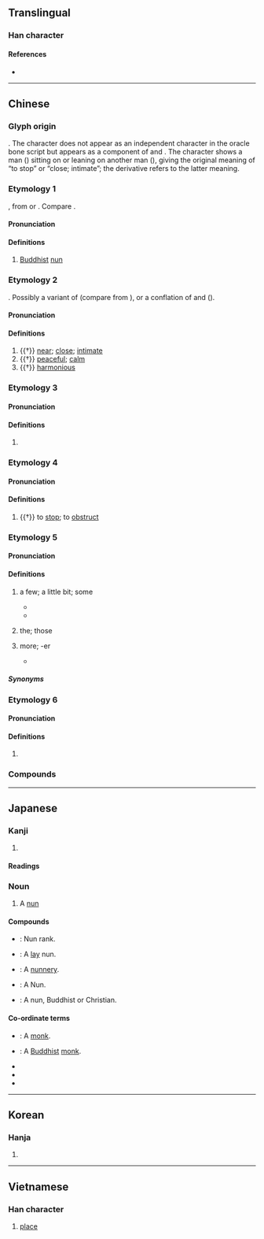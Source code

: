 {{character info/new}}
==Translingual==
{{stroke order|type=animate}}

===Han character===
{{Han char|rn=44|rad=尸|as=02|sn=5|four=77211|canj=SP|ids=⿸尸匕}}

====References====
* {{Han ref|kx=0300.030|dkj=07635|dj=0596.010|hdz=20965.040|uh=5C3C|ud=23612|bh=A5A7|bd=42407}}

----

==Chinese==

===Glyph origin===
{{Han etyl}}
{{liushu|ic}}. The character does not appear as an independent character in the oracle bone script but appears as a component of {{zh-l|*𢓚}} and {{zh-l|*秜}}. The character shows a man ({{zh-l|*尸}}) sitting on or leaning on another man ({{zh-l|*匕}}), giving the original meaning of “to stop” or “close; intimate”; the derivative {{zh-l|*昵}} refers to the latter meaning.

===Etymology 1===
{{zh-forms}}
{{clipping|zh|比丘尼}}, from {{der|zh|sa|भिक्षुणी||[[female]] [[beggar]]}} or {{der|zh|pi|bhikkhunī||[[female]] [[beggar]]}}. Compare {{cog|sa|भिक्षु||[[beggar]]}}.

====Pronunciation====
{{zh-pron
|m=ní
|m-s=nyi2
|c=nei4,nai4
|c_note=nai4 - vernacular variant
|c-t=nai3
|g=nyi4
|h=pfs=nì;gd=ni2
|j=ni1
|md=nà̤
|mn=ml,tp,tn,tc,lk,sx,yl:nî/qz,kh,tn,hc,lk,km,mg:lî/tp,mg:lûi
|mn_note=lûi - used in {{zh-l|*尼姑}}
|mn-t=ni5
|w=3nyi
|x=nyi2
|mc=y
|cat=n,a,pn
}}

====Definitions====
{{zh-hanzi}}

# [[Buddhist]] [[nun]]

===Etymology 2===
{{zh-forms}}
{{unk|zh}}. Possibly a variant of {{och-l|邇|near}} (compare {{cog|cmn|-}} {{zh-l|你}} from {{och-l|爾}}), or a conflation of {{och-l|邇|near}} and {{och-l|昵}} ({{zh-ref|Schuessler, 2007}}).

====Pronunciation====
{{zh-pron
|m=ní,nì
|c=nei4
|mc=y
|oc=3,y
|dial=n
|cat=a
}}

====Definitions====
{{zh-hanzi}}

# {{†}} [[near]]; [[close]]; [[intimate]]
# {{†}} [[peaceful]]; [[calm]]
# {{†}} [[harmonious]]

===Etymology 3===
{{zh-forms}}
{{rfe|zh}}

====Pronunciation====
{{zh-pron
|m=Ní
|c=nei4
|mc=y
|oc=
|dial=n
|cat=pn
}}

====Definitions====
{{zh-hanzi}}

# {{surname|lang=zh}}

===Etymology 4===
{{zh-forms}}

====Pronunciation====
{{zh-pron
|m=nǐ,nì
|oc=1+2,n
|dial=n
|cat=v
}}

====Definitions====
{{zh-hanzi}}

# {{†}} to [[stop]]; to [[obstruct]]

===Etymology 5===
{{zh-forms|alt=乃,倷}}

====Pronunciation====
{{zh-pron
|c-t=nai2
|dial=n
|cat=cls
}}

====Definitions====
{{zh-hanzi}}

# {{lb|zh|Taishanese}} a few; a little bit; some
#* {{zh-x|該尼|these ones|C-T}}
#* {{zh-x|有 尼 人 認為 台山話 難 過 廣州話。|Some people think Taishanese is harder than Cantonese.|C-T}}
# {{lb|zh|Taishanese}} the; those
# {{lb|zh|Taishanese}} more; -er
#* {{zh-x|廣州話 係 唔 係 難 尼 啊？|Is Cantonese harder?|C-T}}

=====Synonyms=====
{{zh-dial|些}}

===Etymology 6===
{{zh-forms}}

====Pronunciation====
{{zh-pron
|dial=n
|cat=pref
}}
{{rfp|zh}}

====Definitions====
{{zh-hanzi}}

# {{lb|zh|Leizhou Min}} {{n-g|Prefix in non-face-to-face kinship terms.}}

===Compounds===
{{zh-der|fold=1|尼泊爾|尼姑|尼姑庵|尼古丁|尼加拉瓜|尼龍|尼日爾|尼日利亞|毛里塔尼亞|尼僧|尼采|尼安德塔人|尼站|尼童子|僧尼|多明尼加|多米尼克|坦尚尼亞|尼斯信條|不列塔尼|尼羅河|愛沙尼亞|愛奧尼亞|尼父|師尼|印尼|仲尼|尼壇|尼日|布爾哥尼|哈尼族|分尼|威尼斯|宣尼|尼庵|亞美尼亞|突尼西亞|比基尼|比基尼島|突尼斯|波士尼亞|比丘尼|提舍尼|盤尼西林|白尼羅河|摩尼教|溫尼伯|牟尼|毗尼日用|陀羅尼|阿多尼斯|鐵達尼號|腓尼基人|藍尼羅河|葉尼塞河|馬尼拉|馬尼拉麻|額爾德尼|陀羅尼被|阿尼林|阿摩尼亞|釋迦牟尼|邁錫尼城|羅馬尼亞|腓尼基|尼瑪|阿富汗尼|貝貝羅尼|腓尼基字母|梅拉尼婭|史撥尼克:si2 but6 nei4 hak1|斯普特尼克}}

{{zh-cat|Buddhism}}

----

==Japanese==

===Kanji===
{{ja-kanji|grade=c|rs=尸02}}

# {{defn|lang=ja|sort=尸02}}

====Readings====
{{ja-readings
|goon=に, ねい
|kanon=じ, でい
|kun=あま-
}}

===Noun===
{{ja-noun|あま}}

# A [[nun]]

====Compounds====
* {{ja-r|尼君|にくん}}: Nun rank.  
* {{ja-r|尼御前|におまえ}}: A [[layperson|lay]] nun.  
* {{ja-r|尼寺|あまでら}}: A [[nunnery]].  
* {{ja-r|尼法師|にほうし}}: A Nun.  
* {{ja-r|尼僧|にそう}}: A nun, Buddhist or Christian.  

====Co-ordinate terms====
* {{ja-r|僧|ぼうず}}:  A [[monk]].  
* {{ja-r|法師|ほうし}}:  A [[Buddhist]] [[monk]].  
* {{ja-r|僧侶|そうりょ}}
* {{ja-r|坊さん|ぼうさん}}
* {{ja-r|修道士|しゅうどうし}}

----

==Korean==

===Hanja===
{{ko-hanja|hangeul=[[니]], [[이]]}}

# {{defn|lang=ko|sort=尸02}}

----

==Vietnamese==

===Han character===
{{vi-hantu|[[ni]], [[này]], [[nê]], [[nơi]], [[nầy]], [[nì]]|rs=尸02}}

# [[place#Noun|place]]